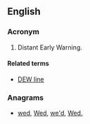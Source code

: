 ==English==

===Acronym===
{{rfc-header|Acronym}}
{{head|en|acronym}}

# Distant Early Warning.

====Related terms====
* [[DEW line]]

===Anagrams===
* [[wed#English|wed]], [[Wed#English|Wed]], [[we'd#English|we'd]], [[Wed.#English|Wed.]]